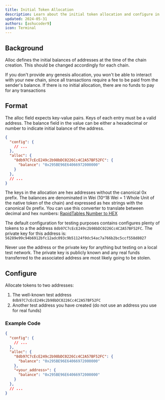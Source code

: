 ```yaml
---
title: Initial Token Allocation
description: Learn about the initial token allocation and configure in your EVM blockchain.
updated: 2024-05-31
authors: [ashucoder9]
icon: Terminal
---
```



## Background

Alloc defines the initial balances of addresses at the time of the chain creation. This should be changed accordingly for each chain.

If you don't provide any genesis allocation, you won't be able to interact with your new chain, since all transactions require a fee to be paid from the sender's balance. If there is no initial allocation, there are no funds to pay for any transactions

## Format

The alloc field expects key-value pairs. Keys of each entry must be a valid address. The balance field in the value can be either a hexadecimal or number to indicate initial balance of the address. 

```json
{
  "config": {
    // ...
  },
  "alloc": {
    "8db97C7cEcE249c2b98bDC0226Cc4C2A57BF52FC": {
      "balance": "0x295BE96E64066972000000"
    }
  },
  // ...
}
```

The keys in the allocation are hex addresses without the canonical 0x prefix. The balances are denominated in Wei (10^18 Wei = 1 Whole Unit of the native token of the chain) and expressed as hex strings with the canonical 0x prefix. You can use this converter to translate between decimal and hex numbers: [RapidTables Number to HEX](https://www.rapidtables.com/convert/number/hex-to-decimal.html)

The default configuration for testing purposes contains configures plenty of tokens to a the address `8db97C7cEcE249c2b98bDC0226Cc4C2A57BF52FC`. The private key for this address is: `56289e99c94b6912bfc12adc093c9b51124f0dc54ac7a766b2bc5ccf558d8027`

<Callout title="Warning" type="warn">
Never use the address or the private key for anything but testing on a local test network. The private key is publicly known and any real funds transferred to the associated address are most likely going to be stolen.
</Callout>

## Configure

Allocate tokens to two addresses:

1. The well-known test address `8db97C7cEcE249c2b98bDC0226Cc4C2A57BF52FC`
2. Another test address you have created (do not use an address you use for real funds)

### Example Code

```json
{
  "config": {
    // ...
  },
  "alloc": {
    "8db97C7cEcE249c2b98bDC0226Cc4C2A57BF52FC": {
      "balance": "0x295BE96E64066972000000"
    },
    "<your_address>": {
      "balance": "0x295BE96E64066972000000"
    }
  },
  // ...
}
```